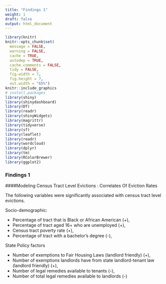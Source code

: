 ```yaml
---
title: "Findings 1"
weight: 1
draft: false
output: html_document
---
```


```r
library(knitr)
knitr::opts_chunk$set(
  message = FALSE,
  warning = FALSE,
  cache = TRUE,
  autodep = TRUE,
  cache.comments = FALSE,
  tidy = FALSE,
  fig.width = 7,
  fig.height = 7,
  out.width = "65%")
knitr::include_graphics
# install.packages
library(shiny)
library(shinydashboard)
library(DT)
library(readr)
library(shinyWidgets)
library(magrittr)
library(tidyverse)
library(sf)
library(leaflet)
library(readr)
library(wordcloud)
library(dplyr)
library(tm)
library(RColorBrewer)
library(ggplot2)
```

### Findings 1

####Modeling Census Tract Level Evictions : Correlates Of Eviction Rates

The following variables were significantly associated with census tract level evictions.

Socio-demographic:

* Percentage of tract that is Black or African American (+),
* Percentage of tract aged 16+ who are unemployed (+), 
* Census tract poverty rate (+),
* Percentage of tract with a bachelor’s degree (-),

State Policy factors

* Number of exemptions to Fair Housing Laws (landlord friendly) (+),
* Number of exemptions landlords have from state landlord-tenant law (landlord friendly) (+),
* Number of legal remedies available to tenants (-),
* Number of total legal remedies available to landlords (-)
